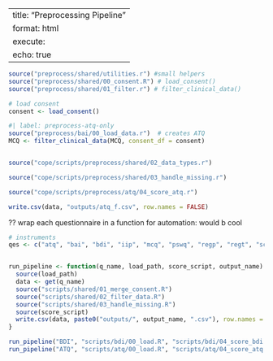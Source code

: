 
---
title: "Preprocessing Pipeline"
format: html
execute:
  echo: true
---

```r
source("preprocess/shared/utilities.r") #small helpers
source("preprocess/shared/00_consent.R") # load_consent()
source("preprocess/shared/01_filter.r") # filter_clinical_data()
```

```r
# load consent
consent <- load_consent()

#| label: preprocess-atq-only
source("preprocess/bai/00_load_data.r")  # creates ATQ
MCQ <- filter_clinical_data(MCQ, consent_df = consent)


source("cope/scripts/preprocess/shared/02_data_types.r")

source("cope/scripts/preprocess/shared/03_handle_missing.r")

source("cope/scripts/preprocess/atq/04_score_atq.r")

write.csv(data, "outputs/atq_f.csv", row.names = FALSE)

```






?? wrap each questionnaire in a function for automation: would b cool
```r
# instruments
qes <- c("atq", "bai", "bdi", "iip", "mcq", "pswq", "regp", "regt", "scl")


run_pipeline <- function(q_name, load_path, score_script, output_name) {
  source(load_path)
  data <- get(q_name)
  source("scripts/shared/01_merge_consent.R")
  source("scripts/shared/02_filter_data.R")
  source("scripts/shared/03_handle_missing.R")
  source(score_script)
  write.csv(data, paste0("outputs/", output_name, ".csv"), row.names = FALSE)
}

run_pipeline("BDI", "scripts/bdi/00_load.R", "scripts/bdi/04_score_bdi.R", "bdi_f")
run_pipeline("ATQ", "scripts/atq/00_load.R", "scripts/atq/04_score_atq.R", "atq_f")
```